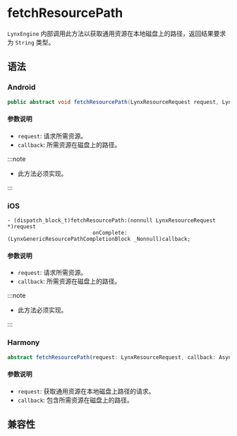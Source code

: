 # fetchResourcePath

`LynxEngine` 内部调用此方法以获取通用资源在本地磁盘上的路径，返回结果要求为 `String` 类型。

## 语法

### Android

```java
public abstract void fetchResourcePath(LynxResourceRequest request, LynxResourceCallback< String > callback);
```

#### 参数说明

- `request`: 请求所需资源。
- `callback`: 所需资源在磁盘上的路径。

:::note

- 此方法必须实现。

:::

### iOS

```objc
- (dispatch_block_t)fetchResourcePath:(nonnull LynxResourceRequest *)request
                           onComplete:(LynxGenericResourcePathCompletionBlock _Nonnull)callback;
```

#### 参数说明

- `request`: 请求所需资源。
- `callback`: 所需资源在磁盘上的路径。

:::note

- 此方法必须实现。

:::

### Harmony

```typescript
abstract fetchResourcePath(request: LynxResourceRequest, callback: AsyncCallback<string>): void;
```

#### 参数说明

- `request`: 获取通用资源在本地磁盘上路径的请求。
- `callback`: 包含所需资源在磁盘上的路径。

## 兼容性


<LegacyCompatTable metadata="lynx-native-api/lynx-generic-resource-fetcher/fetch-resource-path" />